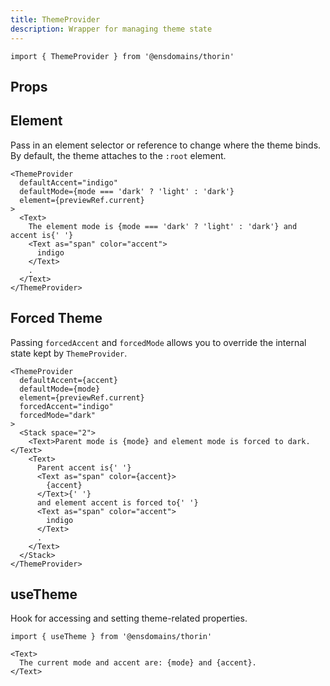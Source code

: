 ```yaml
---
title: ThemeProvider
description: Wrapper for managing theme state
---
```


```tsx
import { ThemeProvider } from '@ensdomains/thorin'
```

## Props

<PropsTable sourceLink={sourceLink} types={types} />

## Element

Pass in an element selector or reference to change where the theme binds. By default, the theme attaches to the `:root` element.

```tsx live=true
<ThemeProvider
  defaultAccent="indigo"
  defaultMode={mode === 'dark' ? 'light' : 'dark'}
  element={previewRef.current}
>
  <Text>
    The element mode is {mode === 'dark' ? 'light' : 'dark'} and accent is{' '}
    <Text as="span" color="accent">
      indigo
    </Text>
    .
  </Text>
</ThemeProvider>
```

## Forced Theme

Passing `forcedAccent` and `forcedMode` allows you to override the internal state kept by `ThemeProvider`.

```tsx live=true
<ThemeProvider
  defaultAccent={accent}
  defaultMode={mode}
  element={previewRef.current}
  forcedAccent="indigo"
  forcedMode="dark"
>
  <Stack space="2">
    <Text>Parent mode is {mode} and element mode is forced to dark.</Text>
    <Text>
      Parent accent is{' '}
      <Text as="span" color={accent}>
        {accent}
      </Text>{' '}
      and element accent is forced to{' '}
      <Text as="span" color="accent">
        indigo
      </Text>
      .
    </Text>
  </Stack>
</ThemeProvider>
```

## useTheme

Hook for accessing and setting theme-related properties.

```tsx
import { useTheme } from '@ensdomains/thorin'
```

```tsx expand=true live=true
<Text>
  The current mode and accent are: {mode} and {accent}.
</Text>
```
